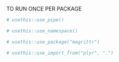 TO RUN ONCE PER PACKAGE
```r
# usethis::use_pipe()

# usethis::use_namespace()

# usethis::use_package("magrittr")

# usethis::use_import_from("plyr", ".")
```

